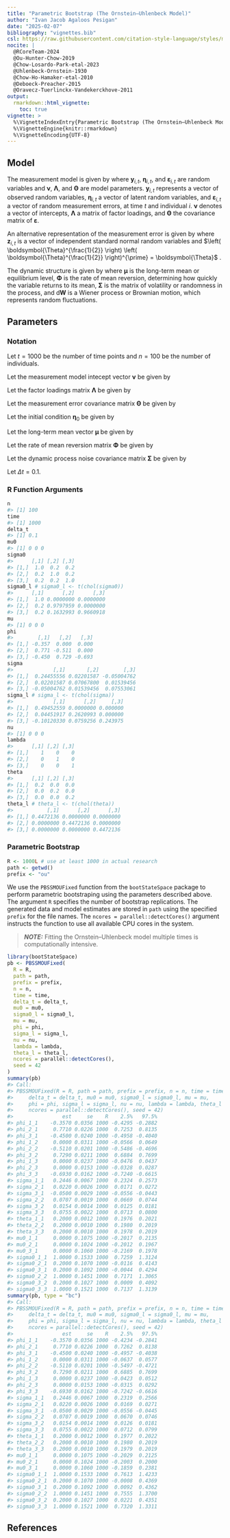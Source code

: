 ```yaml
---
title: "Parametric Bootstrap (The Ornstein–Uhlenbeck Model)"
author: "Ivan Jacob Agaloos Pesigan"
date: "2025-02-07"
bibliography: "vignettes.bib"
csl: https://raw.githubusercontent.com/citation-style-language/styles/master/apa.csl
nocite: |
  @RCoreTeam-2024
  @Ou-Hunter-Chow-2019
  @Chow-Losardo-Park-etal-2023
  @Uhlenbeck-Ornstein-1930
  @Chow-Ho-Hamaker-etal-2010
  @Deboeck-Preacher-2015
  @Oravecz-Tuerlinckx-Vandekerckhove-2011
output:
  rmarkdown::html_vignette:
    toc: true
vignette: >
  %\VignetteIndexEntry{Parametric Bootstrap (The Ornstein–Uhlenbeck Model)}
  %\VignetteEngine{knitr::rmarkdown}
  %\VignetteEncoding{UTF-8}
---
```






## Model

The measurement model is given by
\begin{equation}
  \mathbf{y}_{i, t}
  =
  \boldsymbol{\nu}
  +
  \boldsymbol{\Lambda}
  \boldsymbol{\eta}_{i, t}
  +
  \boldsymbol{\varepsilon}_{i, t},
  \quad
  \mathrm{with}
  \quad
  \boldsymbol{\varepsilon}_{i, t}
  \sim
  \mathcal{N}
  \left(
  \mathbf{0},
  \boldsymbol{\Theta}
  \right)
\end{equation}
where
$\mathbf{y}_{i, t}$,
$\boldsymbol{\eta}_{i, t}$,
and
$\boldsymbol{\varepsilon}_{i, t}$
are random variables
and
$\boldsymbol{\nu}$,
$\boldsymbol{\Lambda}$,
and
$\boldsymbol{\Theta}$
are model parameters.
$\mathbf{y}_{i, t}$
represents a vector of observed random variables,
$\boldsymbol{\eta}_{i, t}$
a vector of latent random variables,
and
$\boldsymbol{\varepsilon}_{i, t}$
a vector of random measurement errors,
at time $t$ and individual $i$.
$\boldsymbol{\nu}$
denotes a vector of intercepts,
$\boldsymbol{\Lambda}$
a matrix of factor loadings,
and
$\boldsymbol{\Theta}$
the covariance matrix of
$\boldsymbol{\varepsilon}$.

An alternative representation of the measurement error
is given by
\begin{equation}
  \boldsymbol{\varepsilon}_{i, t}
  =
  \boldsymbol{\Theta}^{\frac{1}{2}}
  \mathbf{z}_{i, t},
  \quad
  \mathrm{with}
  \quad
  \mathbf{z}_{i, t}
  \sim
  \mathcal{N}
  \left(
  \mathbf{0},
  \mathbf{I}
  \right)
\end{equation}
where
$\mathbf{z}_{i, t}$ is a vector of
independent standard normal random variables and
$\left( \boldsymbol{\Theta}^{\frac{1}{2}} \right) \left( \boldsymbol{\Theta}^{\frac{1}{2}} \right)^{\prime} = \boldsymbol{\Theta}$ .

The dynamic structure is given by
\begin{equation}
  \mathrm{d} \boldsymbol{\eta}_{i, t}
  =
  \boldsymbol{\Phi}
  \left(
  \boldsymbol{\eta}_{i, t}
  -
  \boldsymbol{\mu}
  \right)
  \mathrm{d}t
  +
  \boldsymbol{\Sigma}^{\frac{1}{2}}
  \mathrm{d}
  \mathbf{W}_{i, t}
\end{equation}
where
$\boldsymbol{\mu}$
is the long-term mean or equilibrium level,
$\boldsymbol{\Phi}$
is the rate of mean reversion,
determining how quickly the variable returns to its mean,
$\boldsymbol{\Sigma}$
is the matrix of volatility
or randomness in the process, and
$\mathrm{d}\boldsymbol{W}$
is a Wiener process or Brownian motion,
which represents random fluctuations.

## Parameters

### Notation

Let $t = 1000$ be the number of time points and $n = 100$ be the number of individuals.

Let the measurement model intecept vector $\boldsymbol{\nu}$ be given by

\begin{equation}
\boldsymbol{\nu}
=
\left(
\begin{array}{c}
  0 \\
  0 \\
  0 \\
\end{array}
\right) .
\end{equation}

Let the factor loadings matrix $\boldsymbol{\Lambda}$ be given by

\begin{equation}
\boldsymbol{\Lambda}
=
\left(
\begin{array}{ccc}
  1 & 0 & 0 \\
  0 & 1 & 0 \\
  0 & 0 & 1 \\
\end{array}
\right) .
\end{equation}

Let the measurement error covariance matrix $\boldsymbol{\Theta}$ be given by

\begin{equation}
\boldsymbol{\Theta}
=
\left(
\begin{array}{ccc}
  0.2 & 0 & 0 \\
  0 & 0.2 & 0 \\
  0 & 0 & 0.2 \\
\end{array}
\right) .
\end{equation}

Let the initial condition
$\boldsymbol{\eta}_{0}$
be given by

\begin{equation}
\boldsymbol{\eta}_{0} \sim \mathcal{N} \left( \boldsymbol{\mu}_{\boldsymbol{\eta} \mid 0}, \boldsymbol{\Sigma}_{\boldsymbol{\eta} \mid 0} \right)
\end{equation}

\begin{equation}
\boldsymbol{\mu}_{\boldsymbol{\eta} \mid 0}
=
\left(
\begin{array}{c}
  0 \\
  0 \\
  0 \\
\end{array}
\right)
\end{equation}

\begin{equation}
\boldsymbol{\Sigma}_{\boldsymbol{\eta} \mid 0}
=
\left(
\begin{array}{ccc}
  1 & 0.2 & 0.2 \\
  0.2 & 1 & 0.2 \\
  0.2 & 0.2 & 1 \\
\end{array}
\right) .
\end{equation}

Let the long-term mean vector $\boldsymbol{\mu}$ be given by

\begin{equation}
\boldsymbol{\mu}
=
\left(
\begin{array}{c}
  0 \\
  0 \\
  0 \\
\end{array}
\right) .
\end{equation}

Let the rate of mean reversion matrix $\boldsymbol{\Phi}$ be given by

\begin{equation}
\boldsymbol{\Phi}
=
\left(
\begin{array}{ccc}
  -0.357 & 0 & 0 \\
  0.771 & -0.511 & 0 \\
  -0.45 & 0.729 & -0.693 \\
\end{array}
\right) .
\end{equation}

Let the dynamic process noise covariance matrix $\boldsymbol{\Sigma}$ be given by

\begin{equation}
\boldsymbol{\Sigma}
=
\left(
\begin{array}{ccc}
  0.2445556 & 0.0220159 & -0.0500476 \\
  0.0220159 & 0.070678 & 0.0153946 \\
  -0.0500476 & 0.0153946 & 0.0755306 \\
\end{array}
\right) .
\end{equation}

Let $\Delta t = 0.1$.

### R Function Arguments


``` r
n
#> [1] 100
time
#> [1] 1000
delta_t
#> [1] 0.1
mu0
#> [1] 0 0 0
sigma0
#>      [,1] [,2] [,3]
#> [1,]  1.0  0.2  0.2
#> [2,]  0.2  1.0  0.2
#> [3,]  0.2  0.2  1.0
sigma0_l # sigma0_l <- t(chol(sigma0))
#>      [,1]      [,2]      [,3]
#> [1,]  1.0 0.0000000 0.0000000
#> [2,]  0.2 0.9797959 0.0000000
#> [3,]  0.2 0.1632993 0.9660918
mu
#> [1] 0 0 0
phi
#>        [,1]   [,2]   [,3]
#> [1,] -0.357  0.000  0.000
#> [2,]  0.771 -0.511  0.000
#> [3,] -0.450  0.729 -0.693
sigma
#>             [,1]       [,2]        [,3]
#> [1,]  0.24455556 0.02201587 -0.05004762
#> [2,]  0.02201587 0.07067800  0.01539456
#> [3,] -0.05004762 0.01539456  0.07553061
sigma_l # sigma_l <- t(chol(sigma))
#>             [,1]      [,2]     [,3]
#> [1,]  0.49452559 0.0000000 0.000000
#> [2,]  0.04451917 0.2620993 0.000000
#> [3,] -0.10120330 0.0759256 0.243975
nu
#> [1] 0 0 0
lambda
#>      [,1] [,2] [,3]
#> [1,]    1    0    0
#> [2,]    0    1    0
#> [3,]    0    0    1
theta
#>      [,1] [,2] [,3]
#> [1,]  0.2  0.0  0.0
#> [2,]  0.0  0.2  0.0
#> [3,]  0.0  0.0  0.2
theta_l # theta_l <- t(chol(theta))
#>           [,1]      [,2]      [,3]
#> [1,] 0.4472136 0.0000000 0.0000000
#> [2,] 0.0000000 0.4472136 0.0000000
#> [3,] 0.0000000 0.0000000 0.4472136
```

### Parametric Bootstrap


``` r
R <- 1000L # use at least 1000 in actual research
path <- getwd()
prefix <- "ou"
```

We use the `PBSSMOUFixed` function from the `bootStateSpace` package to perform parametric bootstraping using the parameters described above.
The argument `R` specifies the number of bootstrap replications.
The generated data and model estimates are stored in `path` using the specified `prefix` for the file names.
The `ncores = parallel::detectCores()` argument instructs the function to use all available CPU cores in the system.

> **_NOTE:_**  Fitting the Ornstein–Uhlenbeck model multiple times is computationally intensive. 


``` r
library(bootStateSpace)
pb <- PBSSMOUFixed(
  R = R,
  path = path,
  prefix = prefix,
  n = n,
  time = time,
  delta_t = delta_t,
  mu0 = mu0,
  sigma0_l = sigma0_l,
  mu = mu,
  phi = phi,
  sigma_l = sigma_l,
  nu = nu,
  lambda = lambda,
  theta_l = theta_l,
  ncores = parallel::detectCores(),
  seed = 42
)
summary(pb)
#> Call:
#> PBSSMOUFixed(R = R, path = path, prefix = prefix, n = n, time = time, 
#>     delta_t = delta_t, mu0 = mu0, sigma0_l = sigma0_l, mu = mu, 
#>     phi = phi, sigma_l = sigma_l, nu = nu, lambda = lambda, theta_l = theta_l, 
#>     ncores = parallel::detectCores(), seed = 42)
#>                est     se    R    2.5%   97.5%
#> phi_1_1    -0.3570 0.0356 1000 -0.4295 -0.2882
#> phi_2_1     0.7710 0.0226 1000  0.7253  0.8135
#> phi_3_1    -0.4500 0.0240 1000 -0.4958 -0.4040
#> phi_1_2     0.0000 0.0311 1000 -0.0566  0.0649
#> phi_2_2    -0.5110 0.0201 1000 -0.5486 -0.4696
#> phi_3_2     0.7290 0.0211 1000  0.6884  0.7699
#> phi_1_3     0.0000 0.0237 1000 -0.0476  0.0437
#> phi_2_3     0.0000 0.0153 1000 -0.0328  0.0287
#> phi_3_3    -0.6930 0.0162 1000 -0.7240 -0.6615
#> sigma_1_1   0.2446 0.0067 1000  0.2324  0.2573
#> sigma_2_1   0.0220 0.0026 1000  0.0171  0.0272
#> sigma_3_1  -0.0500 0.0029 1000 -0.0556 -0.0443
#> sigma_2_2   0.0707 0.0019 1000  0.0669  0.0744
#> sigma_3_2   0.0154 0.0014 1000  0.0125  0.0181
#> sigma_3_3   0.0755 0.0022 1000  0.0713  0.0800
#> theta_1_1   0.2000 0.0012 1000  0.1976  0.2021
#> theta_2_2   0.2000 0.0010 1000  0.1980  0.2019
#> theta_3_3   0.2000 0.0010 1000  0.1978  0.2019
#> mu0_1_1     0.0000 0.1075 1000 -0.2017  0.2135
#> mu0_2_1     0.0000 0.1024 1000 -0.2012  0.1967
#> mu0_3_1     0.0000 0.1060 1000 -0.2169  0.1978
#> sigma0_1_1  1.0000 0.1533 1000  0.7259  1.3124
#> sigma0_2_1  0.2000 0.1070 1000 -0.0116  0.4143
#> sigma0_3_1  0.2000 0.1092 1000 -0.0044  0.4294
#> sigma0_2_2  1.0000 0.1451 1000  0.7171  1.3065
#> sigma0_3_2  0.2000 0.1027 1000  0.0009  0.4092
#> sigma0_3_3  1.0000 0.1521 1000  0.7137  1.3139
summary(pb, type = "bc")
#> Call:
#> PBSSMOUFixed(R = R, path = path, prefix = prefix, n = n, time = time, 
#>     delta_t = delta_t, mu0 = mu0, sigma0_l = sigma0_l, mu = mu, 
#>     phi = phi, sigma_l = sigma_l, nu = nu, lambda = lambda, theta_l = theta_l, 
#>     ncores = parallel::detectCores(), seed = 42)
#>                est     se    R    2.5%   97.5%
#> phi_1_1    -0.3570 0.0356 1000 -0.4234 -0.2841
#> phi_2_1     0.7710 0.0226 1000  0.7262  0.8138
#> phi_3_1    -0.4500 0.0240 1000 -0.4957 -0.4038
#> phi_1_2     0.0000 0.0311 1000 -0.0637  0.0577
#> phi_2_2    -0.5110 0.0201 1000 -0.5497 -0.4721
#> phi_3_2     0.7290 0.0211 1000  0.6885  0.7699
#> phi_1_3     0.0000 0.0237 1000 -0.0423  0.0512
#> phi_2_3     0.0000 0.0153 1000 -0.0315  0.0292
#> phi_3_3    -0.6930 0.0162 1000 -0.7242 -0.6616
#> sigma_1_1   0.2446 0.0067 1000  0.2319  0.2566
#> sigma_2_1   0.0220 0.0026 1000  0.0169  0.0271
#> sigma_3_1  -0.0500 0.0029 1000 -0.0556 -0.0445
#> sigma_2_2   0.0707 0.0019 1000  0.0670  0.0746
#> sigma_3_2   0.0154 0.0014 1000  0.0126  0.0181
#> sigma_3_3   0.0755 0.0022 1000  0.0712  0.0799
#> theta_1_1   0.2000 0.0012 1000  0.1977  0.2022
#> theta_2_2   0.2000 0.0010 1000  0.1980  0.2019
#> theta_3_3   0.2000 0.0010 1000  0.1979  0.2019
#> mu0_1_1     0.0000 0.1075 1000 -0.2029  0.2125
#> mu0_2_1     0.0000 0.1024 1000 -0.2003  0.2000
#> mu0_3_1     0.0000 0.1060 1000 -0.1859  0.2381
#> sigma0_1_1  1.0000 0.1533 1000  0.7613  1.4233
#> sigma0_2_1  0.2000 0.1070 1000 -0.0008  0.4369
#> sigma0_3_1  0.2000 0.1092 1000  0.0092  0.4362
#> sigma0_2_2  1.0000 0.1451 1000  0.7555  1.3700
#> sigma0_3_2  0.2000 0.1027 1000  0.0221  0.4351
#> sigma0_3_3  1.0000 0.1521 1000  0.7320  1.3311
```

## References


